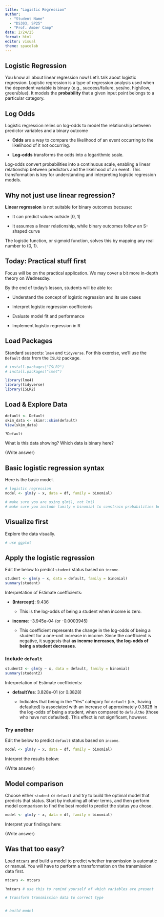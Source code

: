 ```yaml
---
title: "Logistic Regression"
author: 
  - "Student Name"
  - "DS303, SP25"
  - "Prof. Amber Camp"
date: 2/24/25
format: html
editor: visual
theme: spacelab
---
```


## Logistic Regression

You know all about linear regression now! Let's talk about logistic regression. Logistic regression is a type of regression analysis used when the dependent variable is binary (e.g., success/failure, yes/no, high/low, green/blue). It models the **probability** that a given input point belongs to a particular category.

## Log Odds

Logistic regression relies on log-odds to model the relationship between predictor variables and a binary outcome

-   **Odds** are a way to compare the likelihood of an event occurring to the likelihood of it not occurring.

-   **Log-odds** transforms the odds into a logarithmic scale.

Log-odds convert probabilities into a continuous scale, enabling a linear relationship between predictors and the likelihood of an event. This transformation is key for understanding and interpreting logistic regression models.

## Why not just use linear regression?

**Linear regression** is not suitable for binary outcomes because:

-   It can predict values outside \[0, 1\]

-   It assumes a linear relationship, while binary outcomes follow an S-shaped curve

The logistic function, or sigmoid function, solves this by mapping any real number to (0, 1).

## Today: Practical stuff first

Focus will be on the practical application. We may cover a bit more in-depth theory on Wednesday.

By the end of today's lesson, students will be able to:

-   Understand the concept of logistic regression and its use cases

-   Interpret logistic regression coefficients

-   Evaluate model fit and performance

-   Implement logistic regression in R

## Load Packages

Standard suspects: `lme4` and `tidyverse`. For this exercise, we'll use the `Default` data from the `ISLR2` package.

```r
# install.packages("ISLR2")
# install.packages("lme4")

library(lme4)
library(tidyverse)
library(ISLR2)
```

## Load & Explore Data

```r
default <- Default
skim_data <- skimr::skim(default)
View(skim_data)

?Default
```

What is this data showing? Which data is binary here?

(Write answer)

## Basic logistic regression syntax

Here is the basic model.

```r
# logistic regression
model <- glm(y ~ x, data = df, family = binomial)

# make sure you are using glm(), not lm()
# make sure you include family = binomial to constrain probabilities between 0 and 1 and transform the probabilities to the log-odds scale.
```

## Visualize first

Explore the data visually.

```r
# use ggplot

```

## Apply the logistic regression

Edit the below to predict `student` status based on `income`.

```r
student <- glm(y ~ x, data = default, family = binomial)
summary(student)
```

Interpretation of Estimate coefficients:

-   **(Intercept)**: 9.436

    -   This is the log-odds of being a student when income is zero.

-   **income**: -3.945e-04 (or -0.0003945)

    -   This coefficient represents the change in the log-odds of being a student for a one-unit increase in income. Since the coefficient is negative, it suggests that **as income increases, the log-odds of being a student decreases**.

### Include `default`

```r
student2 <- glm(y ~ x, data = default, family = binomial)
summary(student2)
```

Interpretation of Estimate coefficients:

-   **defaultYes**: 3.828e-01 (or 0.3828)

    -   Indicates that being in the "Yes" category for `default` (i.e., having defaulted) is associated with an increase of approximately 0.3828 in the log-odds of being a student, when compared to `defaultNo` (those who have not defaulted). This effect is not significant, however.

### Try another

Edit the below to predict `default` status based on `income`.

```r
model <- glm(y ~ x, data = df, family = binomial)
```

Interpret the results below:

(Write answer)

## Model comparison

Choose either `student` or `default` and try to build the optimal model that predicts that status. Start by including all other terms, and then perform model comparison to find the best model to predict the status you chose.

```r
model <- glm(y ~ x, data = df, family = binomial)
```

Interpret your findings here:

(Write answer)

## Was that too easy?

Load `mtcars` and build a model to predict whether transmission is automatic or manual. You will have to perform a transformation on the transmission data first.

```r
mtcars <- mtcars

?mtcars # use this to remind yourself of which variables are present

# transform transmission data to correct type


# build model
```
